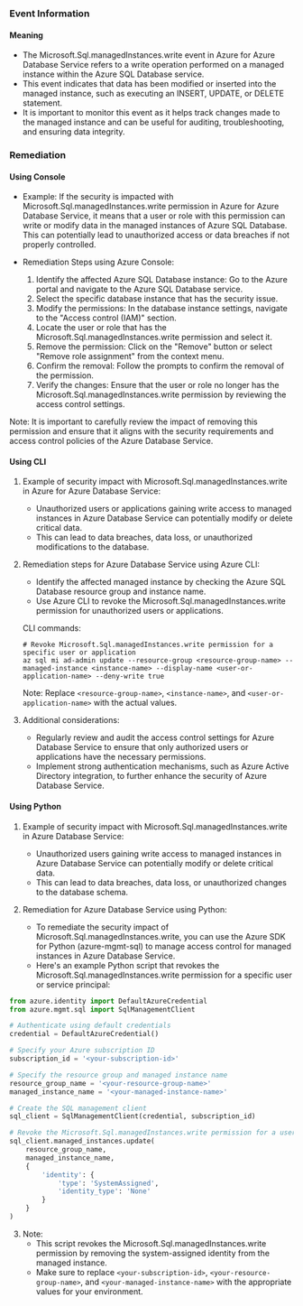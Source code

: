 
### Event Information

#### Meaning

- The Microsoft.Sql.managedInstances.write event in Azure for Azure Database Service refers to a write operation performed on a managed instance within the Azure SQL Database service.
- This event indicates that data has been modified or inserted into the managed instance, such as executing an INSERT, UPDATE, or DELETE statement.
- It is important to monitor this event as it helps track changes made to the managed instance and can be useful for auditing, troubleshooting, and ensuring data integrity.

### Remediation

#### Using Console

- Example: If the security is impacted with Microsoft.Sql.managedInstances.write permission in Azure for Azure Database Service, it means that a user or role with this permission can write or modify data in the managed instances of Azure SQL Database. This can potentially lead to unauthorized access or data breaches if not properly controlled.

- Remediation Steps using Azure Console:
  1. Identify the affected Azure SQL Database instance: Go to the Azure portal and navigate to the Azure SQL Database service.
  2. Select the specific database instance that has the security issue.
  3. Modify the permissions: In the database instance settings, navigate to the "Access control (IAM)" section.
  4. Locate the user or role that has the Microsoft.Sql.managedInstances.write permission and select it.
  5. Remove the permission: Click on the "Remove" button or select "Remove role assignment" from the context menu.
  6. Confirm the removal: Follow the prompts to confirm the removal of the permission.
  7. Verify the changes: Ensure that the user or role no longer has the Microsoft.Sql.managedInstances.write permission by reviewing the access control settings.

Note: It is important to carefully review the impact of removing this permission and ensure that it aligns with the security requirements and access control policies of the Azure Database Service.

#### Using CLI

1. Example of security impact with Microsoft.Sql.managedInstances.write in Azure for Azure Database Service:
   - Unauthorized users or applications gaining write access to managed instances in Azure Database Service can potentially modify or delete critical data.
   - This can lead to data breaches, data loss, or unauthorized modifications to the database.

2. Remediation steps for Azure Database Service using Azure CLI:
   - Identify the affected managed instance by checking the Azure SQL Database resource group and instance name.
   - Use Azure CLI to revoke the Microsoft.Sql.managedInstances.write permission for unauthorized users or applications.

   CLI commands:
   ```
   # Revoke Microsoft.Sql.managedInstances.write permission for a specific user or application
   az sql mi ad-admin update --resource-group <resource-group-name> --managed-instance <instance-name> --display-name <user-or-application-name> --deny-write true
   ```

   Note: Replace `<resource-group-name>`, `<instance-name>`, and `<user-or-application-name>` with the actual values.

3. Additional considerations:
   - Regularly review and audit the access control settings for Azure Database Service to ensure that only authorized users or applications have the necessary permissions.
   - Implement strong authentication mechanisms, such as Azure Active Directory integration, to further enhance the security of Azure Database Service.

#### Using Python

1. Example of security impact with Microsoft.Sql.managedInstances.write in Azure Database Service:
   - Unauthorized users gaining write access to managed instances in Azure Database Service can potentially modify or delete critical data.
   - This can lead to data breaches, data loss, or unauthorized changes to the database schema.

2. Remediation for Azure Database Service using Python:
   - To remediate the security impact of Microsoft.Sql.managedInstances.write, you can use the Azure SDK for Python (azure-mgmt-sql) to manage access control for managed instances in Azure Database Service.
   - Here's an example Python script that revokes the Microsoft.Sql.managedInstances.write permission for a specific user or service principal:

```python
from azure.identity import DefaultAzureCredential
from azure.mgmt.sql import SqlManagementClient

# Authenticate using default credentials
credential = DefaultAzureCredential()

# Specify your Azure subscription ID
subscription_id = '<your-subscription-id>'

# Specify the resource group and managed instance name
resource_group_name = '<your-resource-group-name>'
managed_instance_name = '<your-managed-instance-name>'

# Create the SQL management client
sql_client = SqlManagementClient(credential, subscription_id)

# Revoke the Microsoft.Sql.managedInstances.write permission for a user or service principal
sql_client.managed_instances.update(
    resource_group_name,
    managed_instance_name,
    {
        'identity': {
            'type': 'SystemAssigned',
            'identity_type': 'None'
        }
    }
)
```

3. Note: 
   - This script revokes the Microsoft.Sql.managedInstances.write permission by removing the system-assigned identity from the managed instance. 
   - Make sure to replace `<your-subscription-id>`, `<your-resource-group-name>`, and `<your-managed-instance-name>` with the appropriate values for your environment.

